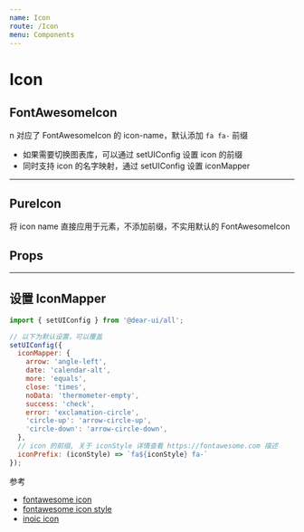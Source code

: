 ```yaml
---
name: Icon
route: /Icon
menu: Components
---
```



# Icon

## FontAwesomeIcon

n 对应了 FontAwesomeIcon 的 icon-name，默认添加 `fa fa-` 前缀

<Playground>
  <Icon n="balance-scale" classNames={['ms10']} style={{fontSize: 20}} />
  <Icon n="allergies" classNames={['ms10']} style={{fontSize: 20}} />
  <Icon n="address-book" classNames={['ms10']} style={{fontSize: 20}} />
  <Icon n="address-card" classNames={['ms10']} style={{fontSize: 20}} />
</Playground>

- 如果需要切换图表库，可以通过 setUIConfig 设置 icon 的前缀
- 同时支持 icon 的名字映射，通过 setUIConfig 设置 iconMapper

-----------

## PureIcon

将 icon name 直接应用于元素，不添加前缀，不实用默认的 FontAwesomeIcon

<Playground>
  <PureIcon n="fas fa-dungeon" classNames={['ms10']} style={{fontSize: 20}} />
</Playground>

## Props

<Props of={Icon} />

-----------

## 设置 IconMapper

```js
import { setUIConfig } from '@dear-ui/all';

// 以下为默认设置，可以覆盖
setUIConfig({
  iconMapper: {
    arrow: 'angle-left',
    date: 'calendar-alt',
    more: 'equals',
    close: 'times',
    noData: 'thermometer-empty',
    success: 'check',
    error: 'exclamation-circle',
    'circle-up': 'arrow-circle-up',
    'circle-down': 'arrow-circle-down',
  },
  // icon 的前缀, 关于 iconStyle 详情查看 https://fontawesome.com 描述
  iconPrefix: (iconStyle) => `fa${iconStyle} fa-`
});
```

参考

- [fontawesome icon](https://fontawesome.com/icons?d=gallery&m=free)
- [fontawesome icon style](https://fontawesome.com)
- [inoic icon](https://ionicons.com/usage)
